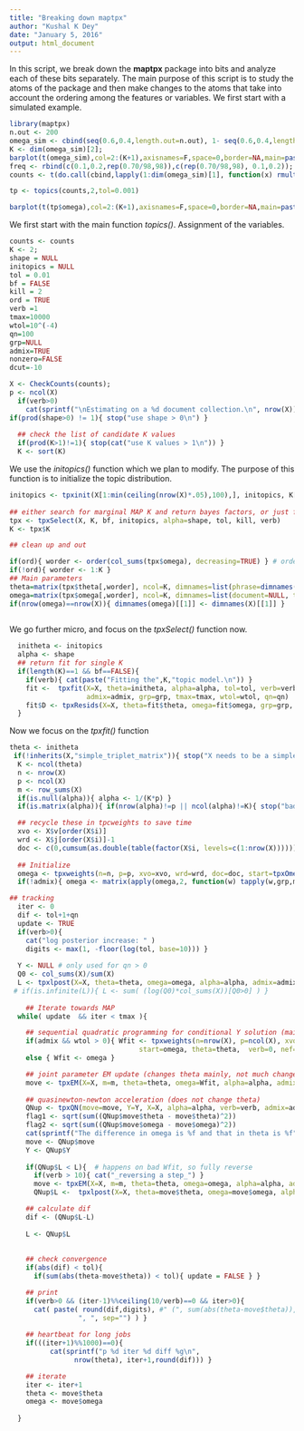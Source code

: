 ```yaml
---
title: "Breaking down maptpx"
author: "Kushal K Dey"
date: "January 5, 2016"
output: html_document
---
```


In this script, we break down the **maptpx** package into bits and analyze each of these bits separately. The main purpose of this script is to study the atoms of the package and then make changes to the atoms that take into account the ordering among the features or variables. We first start with a simulated example.

```r
library(maptpx)
n.out <- 200
omega_sim <- cbind(seq(0.6,0.4,length.out=n.out), 1- seq(0.6,0.4,length.out=n.out));
K <- dim(omega_sim)[2];
barplot(t(omega_sim),col=2:(K+1),axisnames=F,space=0,border=NA,main=paste("No. of clusters=",K),las=1,ylim=c(0,1),cex.axis=1.5,cex.main=1.4)
freq <- rbind(c(0.1,0.2,rep(0.70/98,98)),c(rep(0.70/98,98), 0.1,0.2));
counts <- t(do.call(cbind,lapply(1:dim(omega_sim)[1], function(x) rmultinom(1,1000,prob=omega_sim[x,]%*%freq))));

tp <- topics(counts,2,tol=0.001)

barplot(t(tp$omega),col=2:(K+1),axisnames=F,space=0,border=NA,main=paste("No. of clusters=",K),las=1,ylim=c(0,1),cex.axis=1.5,cex.main=1.4)
```


We first start with the main function *topics()*. Assignment of the variables.

```r
counts <- counts
K <- 2;
shape = NULL
initopics = NULL
tol = 0.01
bf = FALSE
kill = 2
ord = TRUE
verb =1
tmax=10000 
wtol=10^(-4)
qn=100
grp=NULL
admix=TRUE
nonzero=FALSE
dcut=-10
```

```r
X <- CheckCounts(counts);
p <- ncol(X) 
  if(verb>0)
    cat(sprintf("\nEstimating on a %d document collection.\n", nrow(X)))
if(prod(shape>0) != 1){ stop("use shape > 0\n") }
                
  ## check the list of candidate K values
  if(prod(K>1)!=1){ stop(cat("use K values > 1\n")) }
  K <- sort(K)
```

We use the *initopics()* function which we plan to modify. The purpose of this function is to initialize the topic distribution.

```r
initopics <- tpxinit(X[1:min(ceiling(nrow(X)*.05),100),], initopics, K[1], shape, verb)
  
## either search for marginal MAP K and return bayes factors, or just fit
tpx <- tpxSelect(X, K, bf, initopics, alpha=shape, tol, kill, verb)
K <- tpx$K

## clean up and out

if(ord){ worder <- order(col_sums(tpx$omega), decreasing=TRUE) } # order by decreasing usage
if(!ord){ worder <- 1:K }
## Main parameters
theta=matrix(tpx$theta[,worder], ncol=K, dimnames=list(phrase=dimnames(X)[[2]], topic=paste(1:K)) )
omega=matrix(tpx$omega[,worder], ncol=K, dimnames=list(document=NULL, topic=paste(1:K)) )
if(nrow(omega)==nrow(X)){ dimnames(omega)[[1]] <- dimnames(X)[[1]] }
  
```

We go further micro, and focus on the *tpxSelect()* function now.

```r
  initheta <- initopics
  alpha <- shape
  ## return fit for single K
  if(length(K)==1 && bf==FALSE){
    if(verb){ cat(paste("Fitting the",K,"topic model.\n")) }
    fit <-  tpxfit(X=X, theta=initheta, alpha=alpha, tol=tol, verb=verb,
                   admix=admix, grp=grp, tmax=tmax, wtol=wtol, qn=qn)
    fit$D <- tpxResids(X=X, theta=fit$theta, omega=fit$omega, grp=grp, nonzero=nonzero)$D
  }

```

Now we focus on the *tpxfit()* function

```r
theta <- initheta
 if(!inherits(X,"simple_triplet_matrix")){ stop("X needs to be a simple_triplet_matrix") }
  K <- ncol(theta)
  n <- nrow(X)
  p <- ncol(X)
  m <- row_sums(X)
  if(is.null(alpha)){ alpha <- 1/(K*p) }
  if(is.matrix(alpha)){ if(nrow(alpha)!=p || ncol(alpha)!=K){ stop("bad matrix alpha dimensions") }}

  ## recycle these in tpcweights to save time
  xvo <- X$v[order(X$i)]
  wrd <- X$j[order(X$i)]-1
  doc <- c(0,cumsum(as.double(table(factor(X$i, levels=c(1:nrow(X)))))))
  
  ## Initialize
  omega <- tpxweights(n=n, p=p, xvo=xvo, wrd=wrd, doc=doc, start=tpxOmegaStart(X,theta), theta=theta)
  if(!admix){ omega <- matrix(apply(omega,2, function(w) tapply(w,grp,mean)), ncol=K) }

## tracking
  iter <- 0
  dif <- tol+1+qn
  update <- TRUE
  if(verb>0){
    cat("log posterior increase: " )
    digits <- max(1, -floor(log(tol, base=10))) }
  
  Y <- NULL # only used for qn > 0 
  Q0 <- col_sums(X)/sum(X)
  L <- tpxlpost(X=X, theta=theta, omega=omega, alpha=alpha, admix=admix, grp=grp) 
 # if(is.infinite(L)){ L <- sum( (log(Q0)*col_sums(X))[Q0>0] ) }
  
    ## Iterate towards MAP
  while( update  && iter < tmax ){ 

    ## sequential quadratic programming for conditional Y solution (mainly changes omega)
    if(admix && wtol > 0){ Wfit <- tpxweights(n=nrow(X), p=ncol(X), xvo=xvo, wrd=wrd, doc=doc,
                                start=omega, theta=theta,  verb=0, nef=TRUE, wtol=wtol, tmax=20) }
    else { Wfit <- omega }

    ## joint parameter EM update (changes theta mainly, not much change in omega)
    move <- tpxEM(X=X, m=m, theta=theta, omega=Wfit, alpha=alpha, admix=admix, grp=grp)
    
    ## quasinewton-newton acceleration (does not change theta)
    QNup <- tpxQN(move=move, Y=Y, X=X, alpha=alpha, verb=verb, admix=admix, grp=grp, doqn=qn-dif)
    flag1 <- sqrt(sum((QNup$move$theta - move$theta)^2))
    flag2 <- sqrt(sum((QNup$move$omega - move$omega)^2))
    cat(sprintf("The difference in omega is %f and that in theta is %f",flag2,flag1))
    move <- QNup$move
    Y <- QNup$Y
    
    if(QNup$L < L){  # happens on bad Wfit, so fully reverse
      if(verb > 10){ cat("_reversing a step_") }
      move <- tpxEM(X=X, m=m, theta=theta, omega=omega, alpha=alpha, admix=admix, grp=grp)
      QNup$L <-  tpxlpost(X=X, theta=move$theta, omega=move$omega, alpha=alpha, admix=admix, grp=grp) }

    ## calculate dif
    dif <- (QNup$L-L)
   
    L <- QNup$L
    
        
    ## check convergence
    if(abs(dif) < tol){
      if(sum(abs(theta-move$theta)) < tol){ update = FALSE } }

    ## print
    if(verb>0 && (iter-1)%%ceiling(10/verb)==0 && iter>0){
      cat( paste( round(dif,digits), #" (", sum(abs(theta-move$theta)),")",
                 ", ", sep="") ) }
    
    ## heartbeat for long jobs
    if(((iter+1)%%1000)==0){ 
          cat(sprintf("p %d iter %d diff %g\n",
                nrow(theta), iter+1,round(dif))) }

    ## iterate
    iter <- iter+1
    theta <- move$theta
    omega <- move$omega
    
  }
  
```

